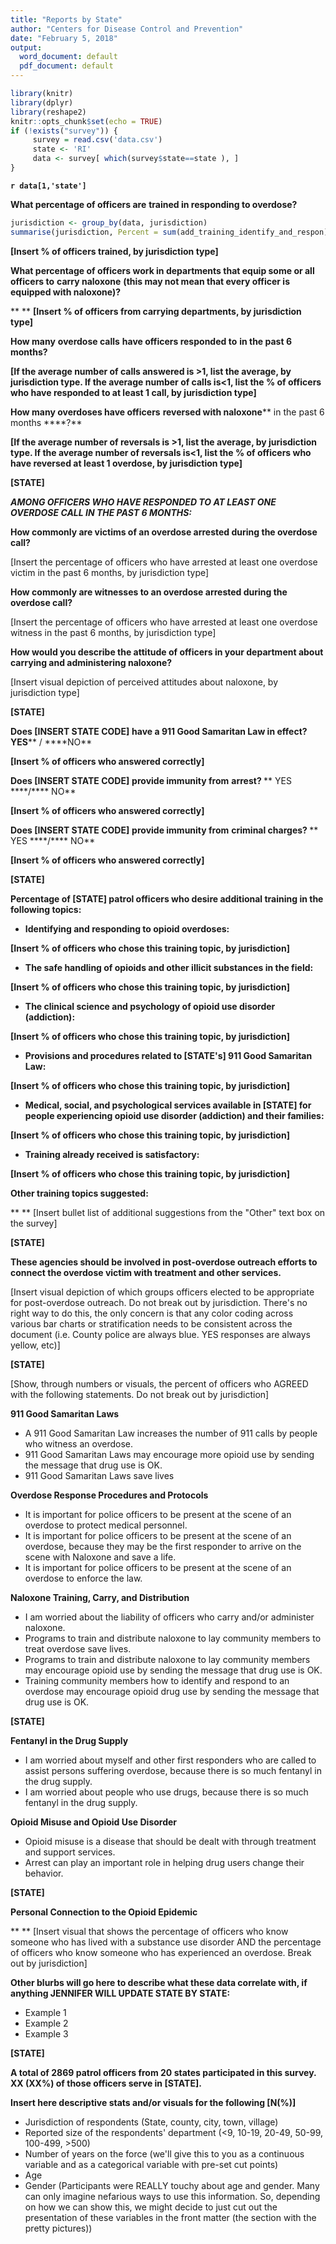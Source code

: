 ```yaml
---
title: "Reports by State"
author: "Centers for Disease Control and Prevention"
date: "February 5, 2018"
output:
  word_document: default
  pdf_document: default
---
```


```r
library(knitr)
library(dplyr)
library(reshape2)
knitr::opts_chunk$set(echo = TRUE)
if (!exists("survey")) { 
     survey = read.csv('data.csv')
     state <- 'RI'
     data <- survey[ which(survey$state==state ), ]
}
```
**`r data[1,'state']`**

**What percentage of officers are**  **trained in responding to overdose****?**

```r
jurisdiction <- group_by(data, jurisdiction)
summarise(jurisdiction, Percent = sum(add_training_identify_and_respon) / n())
```

**[Insert % of officers trained, by jurisdiction type]**

**What percentage of officers work in departments that equip some or all officers to**  **carry naloxone** **(this may not mean that every officer is equipped with naloxone)?**

**       ** **[Insert % of officers from carrying departments, by jurisdiction type]**

**How many**  **overdose calls**  **have officers responded to**  **in the past 6 months****?**

**[If the average number of calls answered is &gt;1, list the average, by jurisdiction type. If the average number of calls is&lt;1, list the % of officers who have responded to at least 1 call, by jurisdiction type]**

**How many overdoses have officers**  **reversed with naloxone**** in the past 6 months ****?**

**[If the average number of reversals is &gt;1, list the average, by jurisdiction type. If the average number of reversals is&lt;1, list the % of officers who have reversed at least 1 overdose, by jurisdiction type]**

**[STATE]**

**_AMONG OFFICERS WHO HAVE RESPONDED TO AT LEAST ONE OVERDOSE CALL IN THE PAST 6 MONTHS:_**

**How commonly are victims of an overdose arrested during the overdose call?**

[Insert the percentage of officers who have arrested at least one overdose victim in the past 6 months, by jurisdiction type]

**How commonly are witnesses to an overdose arrested during the overdose call?**

[Insert the percentage of officers who have arrested at least one overdose witness in the past 6 months, by jurisdiction type]

**How would you describe the attitude of officers in your department about carrying and administering naloxone?**

[Insert visual depiction of perceived attitudes about naloxone, by jurisdiction type]





**[STATE]**

**Does [INSERT STATE CODE]**  **have a 911 Good Samaritan Law in effect?**  **YES**** / ****NO**

**[Insert % of officers who answered correctly]**

**Does [INSERT STATE CODE]**  **provide immunity from**  **arrest****? **** YES ****/**** NO**

**[Insert % of officers who answered correctly]**

**Does [INSERT STATE CODE]**  **provide immunity from**  **criminal charges****? **** YES ****/**** NO**

**[Insert % of officers who answered correctly]**

**[STATE]**

**Percentage of [STATE] patrol officers who desire additional training in the following topics:**

- **Identifying and responding to opioid overdoses:**

**[Insert % of officers who chose this training topic, by jurisdiction]**

- **The safe handling of opioids and other illicit substances in the field:**

**[Insert % of officers who chose this training topic, by jurisdiction]**

- **The clinical science and psychology of opioid use disorder (addiction):**

**[Insert % of officers who chose this training topic, by jurisdiction]**

- **Provisions and procedures related to [STATE&#39;s] 911 Good Samaritan Law:**

**[Insert % of officers who chose this training topic, by jurisdiction]**

- **Medical, social, and psychological services available in [STATE] for people experiencing opioid use disorder (addiction) and their families:**

**[Insert % of officers who chose this training topic, by jurisdiction]**

- **Training already received is satisfactory:**

**[Insert % of officers who chose this training topic, by jurisdiction]**

**Other training topics suggested:**

**       ** [Insert bullet list of additional  suggestions from the &quot;Other&quot; text box on the survey]

**[STATE]**

**These agencies should be involved in post-overdose outreach efforts to connect the overdose victim with treatment and other services.**

[Insert visual depiction of which groups officers elected to be appropriate for post-overdose outreach. Do not break out by jurisdiction.  There&#39;s no right way to do this, the only concern is that any color coding across various bar charts or stratification needs to be consistent across the document (i.e. County police are always blue. YES responses are always yellow, etc)]

**[STATE]**

[Show, through numbers or visuals, the percent of officers who AGREED with the following statements. Do not break out by jurisdiction]

**911 Good Samaritan Laws**

- A 911 Good Samaritan Law increases the number of 911 calls by people who witness an overdose.
- 911 Good Samaritan Laws may encourage more opioid use by sending the message that drug use is OK.
- 911 Good Samaritan Laws save lives

**Overdose Response Procedures and Protocols**

- It is important for police officers to be present at the scene of an overdose to protect medical personnel.
- It is important for police officers to be present at the scene of an overdose, because they may be the first responder to arrive on the scene with Naloxone and save a life.
- It is important for police officers to be present at the scene of an overdose to enforce the law.

**Naloxone Training, Carry, and Distribution**

- I am worried about the liability of officers who carry and/or administer naloxone.
- Programs to train and distribute naloxone to lay community members to treat overdose save lives.
- Programs to train and distribute naloxone to lay community members may encourage opioid use by sending the message that drug use is OK.
- Training community members how to identify and respond to an overdose may encourage opioid drug use by sending the message that drug use is OK.

**[STATE]**

**Fentanyl in the Drug Supply**

- I am worried about myself and other first responders who are called to assist persons suffering overdose, because there is so much fentanyl in the drug supply.
- I am worried about people who use drugs, because there is so much fentanyl in the drug supply.

**Opioid Misuse and Opioid Use Disorder**

- Opioid misuse is a disease that should be dealt with through treatment and support services.
- Arrest can play an important role in helping drug users change their behavior.

**[STATE]**

**Personal Connection to the Opioid Epidemic**

**       ** [Insert visual that shows the percentage of officers who know someone who has lived with a substance use disorder AND the percentage of officers who know someone who has experienced an overdose. Break out by jurisdiction]



**Other blurbs will go here to describe what these data correlate with, if anything JENNIFER WILL UPDATE STATE BY STATE:**

- Example 1
- Example 2
- Example 3

**[STATE]**

**A total of 2869 patrol officers from 20 states participated in this survey.
XX (XX%) of those officers serve in [STATE].**



**Insert here descriptive stats and/or visuals for the following [N(%)]**

- Jurisdiction of respondents (State, county, city, town, village)
- Reported size of the respondents&#39; department (&lt;9, 10-19, 20-49, 50-99, 100-499, &gt;500)
- Number of years on the force (we&#39;ll give this to you as a continuous variable and as a categorical variable with pre-set cut points)
- Age
- Gender (Participants were REALLY touchy about age and gender. Many can only imagine nefarious ways to use this information. So, depending  on how we can show this, we might decide to just cut out the presentation of these variables in the front matter (the section with the pretty pictures))
